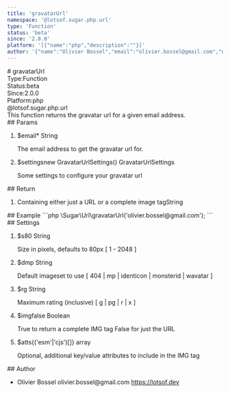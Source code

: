 ```yaml
---
title: 'gravatarUrl'
namespace: '@lotsof.sugar.php.url'
type: 'Function'
status: 'beta'
since: '2.0.0'
platform: '[{"name":"php","description":""}]'
author: '{"name":"Olivier Bossel","email":"olivier.bossel@gmail.com","url":"https://lotsof.dev"}'
---
```

<div class="docmap-mdx">
# gravatarUrl
<div class="_metas">
<div class="_type"><span class="_type-label">Type:</span><span class="_type-value">Function</span></div>
<div class="_status"><span class="_status-label">Status:</span><span class="_status-value -beta">beta</span></div>
<div class="_since"><span class="_since-label">Since:</span><span class="_since-value">2.0.0</span></div>
<div class="_platform"><span class="_platform-label">Platform:</span><span class="_platform-value -php">php</span></div>
</div>
<div class="_namespace">@lotsof.sugar.php.url</div>
<div class="_description">
This function returns the gravatar url for a given email address.
</div>
<div class="_params">
## Params
<ol class="_list">
<li class="_item">
<span class="_name">$email<span class="_required">*</span></span><span class="_default"></span> <span class="_type">String</span>
<p class="_description">The email address to get the gravatar url for&period;</p>
</li>
<li class="_item">
<span class="_name">$settings</span><span class="_default">new GravatarUrlSettings&lpar;&rpar;</span> <span class="_type">GravatarUrlSettings</span>
<p class="_description">Some settings to configure your gravatar url</p>
</li>
</ol>
</div>
<div class="_return">
## Return
<ol class="_list">
<li class="_item">
<span class="_description">Containing either just a URL or a complete image tag</span><span class="_default"></span><span class="_type">String</span>
</li>
</ol>
</div>
<div class="_examples">
## Example
```php
\Sugar\Url\gravatarUrl('olivier.bossel@gmail.com');
```
</div>
<div class="_settings">
## Settings
<ol class="_list">
<li class="_item">
<span class="_name">$s</span><span class="_default">80</span> <span class="_type">String</span>
<p class="_description">Size in pixels, defaults to 80px [ 1 - 2048 ]</p>
</li>
<li class="_item">
<span class="_name">$d</span><span class="_default">mp</span> <span class="_type">String</span>
<p class="_description">Default imageset to use [ 404 | mp | identicon | monsterid | wavatar ]</p>
</li>
<li class="_item">
<span class="_name">$r</span><span class="_default">g</span> <span class="_type">String</span>
<p class="_description">Maximum rating (inclusive) [ g | pg | r | x ]</p>
</li>
<li class="_item">
<span class="_name">$img</span><span class="_default">false</span> <span class="_type">Boolean</span>
<p class="_description">True to return a complete IMG tag False for just the URL</p>
</li>
<li class="_item">
<span class="_name">$atts</span><span class="_default">&lcub;&lpar;&apos;esm&apos;&vert;&apos;cjs&apos;&rpar;&lsqb;&rsqb;&rcub;</span> <span class="_type">array</span>
<p class="_description">Optional, additional key/value attributes to include in the IMG tag</p>
</li>
</ol>
</div>
<div class="_author">
## Author
<ul class="_list">
<li class="_item">
<span class="_name">Olivier Bossel</span>
<span class="_email">olivier.bossel@gmail.com</span>
<a href="https://lotsof.dev" target="_blank" class="_url">https://lotsof.dev</a>
</li>
</ul>
</div>
</div>